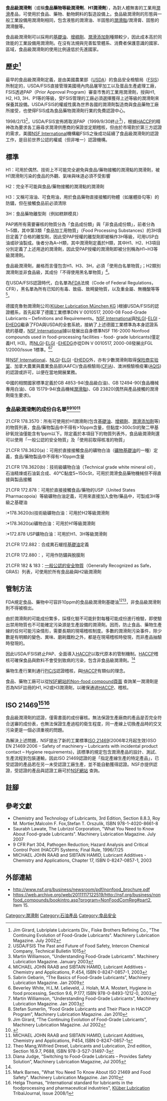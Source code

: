 {{Link style|time=2015-12-13T16:02:57+00:00}}
'''食品級潤滑劑'''（或稱'''食品藥物等級潤滑劑'''、'''H1潤滑劑'''），為對人體無害的工業用[[潤滑|潤滑]]產品，可使用於食品、藥物、動物飼料的製造設備上。食品級潤滑劑的形態與一般工業設備用潤滑劑相同，包含液態的潤滑油、半固態的[[潤滑脂|潤滑脂]]/潤滑膏、固態的潤滑臘等。

食品級潤滑劑可以採用的[[基礎油|基礎油]]、[[潤滑脂#增稠劑|增稠劑]]、[[潤滑添加劑|潤滑添加劑]]種類較少，因此成本高於同效能的工業設備用潤滑劑。在沒有法規與完善監管體系、消費者保護意識的國家、區域，食品級潤滑劑的使用比例遠低於先進國家。

==歷史<ref> Jim Girard, Lubriplate Lubricants Div., Fiske Brothers Refining Co., "The Continuing Evolution of Food-Grade Lubricants". Machinery Lubrication Magazine. July 2002</ref>==
最早的食品級潤滑劑定義，是由美國農業部（[[美国农业部|USDA]]）的食品安全檢驗局（[[食品安全和检验署|FSIS]]）所制定的，USDA/FSIS直接管理美國境內肉品屠宰加工以及蛋品生產處理工廠，FSIS透過PAP（Prior Approval Program）審查市售的工業用潤滑劑，授與H1, H2, H3, 3H、P1等的等級，受FSIS管理的工廠必須選擇獲得上述等級的潤滑劑來保養其設備。USDA/FSIS的權威性廣為世界各國的潤滑劑製造商與食品藥物工廠所接受，也使得FSIS成為食品藥物潤滑劑行業的免費認證中心。

1998/2/13<ref name="#1">USDA/FSIS The Past and Future of Food Safety, Intercon Chemical Company, Technical Bulletin 1015</ref>，USDA/FSIS宣佈將取消PAP（1999/9/30終止<ref>Martin Williamson, "Understanding Food-Grade Lubricants". Machinery Lubrication Magazine. January 2003</ref>），根據[[危害分析重要管制點|HACCP]]的精神改為要求各工廠尋求潤滑供應商的保證並定期稽核，但由於市場對於第三方認證的需求，美國[[美國國家衛生基金會|NSF International]]機構繼FSIS之後成功延續了食品級潤滑劑的認證工作，是目前世界公認的權威（但非唯一）認證機構。

==標準==
H1：可用於偶然、技術上不可能完全避免與食品/藥物接觸的潤滑點的潤滑劑，被H1潤滑劑污染的食品的外觀、氣味與味道必須不受影響

H2：完全不可能與食品/藥物接觸的潤滑點的潤滑劑

H3：又稱可溶油、可食用油，用於食品藥物直接接觸的物體（如屠體掛勾等）的防鏽，但在接觸食品前必須清除

3H：食品藥物離型劑（例如糕餅模具）

PAP將所有需要審核的物質分為「食品成份類」與「非食品成份類」，前者分為1~5類，其中第3類「食品加工用物質」（Food Processing Substances）的3H項目定義了合格的離型劑，因此受PAP授權的離型劑即被稱作3H等級，可用USP白油或矽油製成。後者分為A~H類，其中潤滑劑定義於H類，其中H1、H2、H3項目分別定義了上述用途的潤滑劑，因此受PAP授權的潤滑劑即被分別稱為H1~H3等級潤滑劑。

食品級潤滑劑，嚴格而言僅包含H1、H3、3H，必須「使用白名單物質」；H2類別潤滑劑並非食品級，其成份「不得使用黑名單物質」<ref>MICHAEL JOHN RAAB and SIBTAIN HAMID, Lubricant Additives - Chemistry and Applications, P.454, ISBN 0-8247-0857-1, 2003</ref>。

在USDA/FSIS認證時代，白名單為[[美国食品药品监督管理局|FDA]]法規（Code of Federal Regulations，CFR），黑名單為所有已知的有毒、致癌、致畸變物質，以及重金屬、無機酸等等<ref>Sabrin Gebarin, “The Basics of Food-Grade Lubricants”, Machinery Lubrication Magazine. Jan 2009</ref>。

德國克魯勃潤滑劑公司([http://www.klueber.com Klüber Lubrication München KG] {{Wayback|url=http://www.klueber.com/ |date=20151210001550 }})根據USDA/FSIS的認證體系，首先起草了德國工業標準DIN V 0010517, 2000-08 Food-Grade Lubricants – Definitions and Requirements。[[美國國家衛生基金會|NSF International]]與[[:en:NLGI|NLGI]]-[http://www.elgi.org ELGI] {{Wayback|url=http://www.elgi.org/ |date=20210204161032 }}-[[:en:EHEDG|EHEDG]]繼承了FDA與USDA的全套系統，接納了上述德國工業標準為本身認證系統的基礎，[[美國國家衛生基金會|NSF International]]據以發展出自身標準NSF 116-2000 Nonfood compounds used in food-processing facilities - food- grade lubricants(僅定義H1, H3)。而[[:en:NLGI|NLGI]]-[http://www.elgi.org ELGI] {{Wayback|url=http://www.elgi.org/ |date=20210204161032 }}-[[:en:EHEDG|EHEDG]]亦從DIN V 0010517, 2000-08發展出FGL 1/2000/Issue 1標準。<ref>Beverley White, H.L.M. Lelieveld, J. Holah, M.A. Mostert, Hygiene in food processing, Section 9.6, P.177, ISBN 978-0-8493-1212-0, 2003</ref><ref>Martin Williamson, “Understanding Food-Grade Lubricants”, Machinery Lubrication Magazine. Jan 2003</ref>

除[[美國國家衛生基金會|NSF International]]、[[:en:NLGI|NLGI]]-[http://www.elgi.org ELGI] {{Wayback|url=http://www.elgi.org/ |date=20210204161032 }}-[[:en:EHEDG|EHEDG]]外，亦有少數潤滑劑取得[[保险商实验室|保险商实验室]]、加拿大農業與農業食品部(AAFC)/食品檢驗局([[:en:Canadian_Food_Inspection_Agency|CFIA]])、澳洲檢驗檢疫署([[:en:AQIS|AQIS]])的認證或許可，以便在當地開展業務。

中國的相關國家標準定義於GB 4853-94(食品級白油)、GB 12494-90(食品機械專用白油)、GB 15179-94(食品機械[[潤滑脂|潤滑脂]])、GB 23820(偶然與產品接觸的潤滑劑衛生要求)。
===食品級潤滑劑的成份白名單<ref>Stefan Sumerlin, “Food Grade Lubricants and Their Place in HACCP Program”, Machinery Lubrication Magazine. Jan 2010</ref><ref>Jim Girard, “The Continuing Evolution of Food-Grade Lubricants”, Machinery Lubrication Magazine. Jul 2002</ref><ref>{{Cite web |url=http://www.fda.gov/Food/FoodIngredientsPackaging/ucm082463.htm |title=存档副本 |access-date=2011-11-06 |archive-date=2012-11-13 |archive-url=https://web.archive.org/web/20121113011214/http://www.fda.gov/Food/FoodIngredientsPackaging/ucm082463.htm |dead-url=no }}</ref><ref>MICHAEL JOHN RAAB and SIBTAIN HAMID, Lubricant Additives, Chemistry and Applications, P454, ISBN 0-8247-0857-1</ref>===
21.CFR 178.3570：所有可使用於H1潤滑劑(包含[[基礎油|基礎油]]、[[潤滑脂#增稠劑|增稠劑]]、[[潤滑添加劑|潤滑添加劑]]等)的物質列表，食品/藥物製品中不得有>10ppm含量，但黏度>300cSt的聚二甲基矽氧烷油僅能含有1ppm以下。除定義於本項目下的物質列表外，食品級潤滑劑還可以使用「一般公認的安全物質」及「使用前取得核准的物質」

21.CFR 178.3620(a)：可用於直接接觸食品的礦物白油（[[基礎油#礦物油|礦物基礎油]]的一種）定義，食品/藥物製品中不得有>10ppm含量

21.CFR 178.3620(b)：技術級礦物白油（Technical grade white mineral oil），石油精煉或石油氣合成、40°C黏度5~150cSt，可用於潤滑食品藥物機械但不得直接與製品接觸

21.CFR 172.878：可用於直接接觸食品/藥物的USP（United States Pharmacopoia）等級礦物白油定義，可用來直接加入食物/藥品中，可製成3H等級之基礎油

:*178.3620(b)技術級礦物白油：可用於H2等級潤滑劑
:*178.3620(a)礦物白油：可用於H1等級潤滑劑
:*172.878 USP礦物白油：可用於H1、3H等級潤滑劑

21.CFR 172.882：合成異石蠟烴[[基礎油|基礎油]]定義

21.CFR 172.880：{{le|固體石蠟|Petroleum jelly}}，可用作防鏽與脫膜劑

21.CFR 182 & 183：[[一般公認的安全物質|一般公認的安全物質]]（Generally Recognized as Safe，GRAS）列表，可使用於所有食品級與H2級潤滑劑

==管制方法==
FDA規定食品、藥物中可容許10ppm的食品級潤滑劑基礎油<ref>Theo Mang,Wilfried Dresel, Lubricants and Lubrication, 2nd edition, Section 16.9.7, P688, ISBN 978-3-527-31497-3</ref><ref>Diana Judge, “Switching to Food-Grade Lubricats – Provides Safety Solution”, Machinery Lubrication Magazine, Jul 2005</ref>，非食品級潤滑劑則不得被檢出。

由於潤滑劑的可能成份繁多，採樣化驗不可能針對每種可能成份進行檢驗，即使驗出禁用物質也不可能確定污染源是生產設備的潤滑劑。因而，防止食品、藥物生產線的任何可能污染情形，需要長期的現場稽核制度。多數的潤滑劑污染事件，除少數是有明顯的變色、異味、磨耗鐵粉之外，都是在現場稽核時發現，而非產品抽驗時發現的。

因此USDA/FSIS終止PAP、全面導入[[:en:HACCP|HACCP]]以取代原本的管制機制。[[:en:HACCP|HACCP]]稽核可確保食品與飲料不會受到致病的污染，包含非食品級潤滑劑。<ref name="#1"/>

藥物生產行業則通行[[:en:PIC/S|PIC/S]]認證稽核，與[[危害分析重要管制點|HACCP]]有類似的理念。

食品、藥物工廠可以從[http://www.nsf.org/usda/psnclistings.asp NSF網站的Non-food compound頁面] {{Wayback|url=http://www.nsf.org/usda/psnclistings.asp |date=20130807125409 }}查詢某一潤滑劑是否為NSF註冊的H1, H2或H3潤滑劑，以確保通過[[危害分析重要管制點|HACCP]]、{{tsl|en|PIC/S|PIC/S}}稽核。
==ISO 21469<ref>Mark Barnes, "What You Need To Know About ISO 21469 and Food Safety". Machinery Lubrication Magazine. Jan 2010</ref><ref>Helga Thomas, "International standard for lubricants in the foodprocessing and pharmaceutical industries", [http://www.klueber.com Klüber Lubrication] {{Wayback|url=http://www.klueber.com/ |date=20151210001550 }} TribalJournal, Issue 2008/1</ref>==
食品級潤滑劑的認證，僅需書面的成份審核。無法保證生產廠商的產品是否完全符合送審的成份表，也無法保證生產過程的衛生程度，同一產線上切換產品時的交叉污染更是一個必須重視的問題。

為解決上述問題，NSF提出了新的工業標準[[:en:ISO_21469|ISO 21469]](2006年2月起生效)(ISO EN 21469:2006 – Safety of machinery – Lubricants with incidental product contact – Hygiene requirements)，該標準的規定包含潤滑產品的設計、測試、生產流程到包裝運輸，因此ISO 21469認證的是「指定產線生產的特定產品」，已受認證的產品若在另一未受認證工廠生產，並不能自動獲得認證。NSF亦提供{{tsl|en|ISO 21469|ISO 21469}}認證，受認證的產品與認證工廠可於[http://www.nsf.org/Certified/iso_21469/ NSF網站] {{Wayback|url=http://www.nsf.org/Certified/iso_21469/ |date=20130628100805 }}查詢。
==註腳==
{{reflist}}
==參考文獻==
*Chemistry and Technology of Lubricants, 3rd Edition, Section 8.8.3, Roy M. Mortier,Malcolm F. Fox,Stefan T. Orszulik, ISBN 978-1-4020-8661-8
*Saurabh Lawate, The Lubrizol Corporation, "What You Need to Know About Food-grade Lubricants". Machinery Lubrication Magazine. July 2007
*9 CFR Part 304, Pathogen Reduction; Hazard Analysis and Critical Control Point (HACCP) Systems; Final Rule, 1996/7/25
*MICHAEL JOHN RAAB and SIBTAIN HAMID, Lubricant Additives - Chemistry and Applications, Chapter 17, ISBN 0-8247-0857-1, 2003
==外部連結==
*http://www.nsf.org/business/newsroom/pdf/nonfood_brochure.pdf{{dead link|date=2018年5月 |bot=InternetArchiveBot |fix-attempted=yes }}
*https://web.archive.org/web/20111117122519/http://nsf.org/business/nonfood_compounds/bookintro.asp?program=NonFoodComReg#part2, Item 15.

[[Category:潤滑劑|Category:潤滑劑]]
[[Category:石油產品|Category:石油產品]]
[[Category:食品安全|Category:食品安全]]